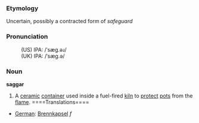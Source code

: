 ===Etymology===
Uncertain, possibly a contracted form of ''safeguard''  
===Pronunciation===
:(US) IPA: /ˈsæg.əɹ/
:(UK) IPA: /ˈsæg.ə/

===Noun===
'''saggar'''

# A [[ceramic]] [[container]] used inside a fuel-fired [[kiln]] to [[protect]] [[pot]]s from the [[flame]]. ====Translations====

*[[German]]: [[Brennkapsel]] ''f''